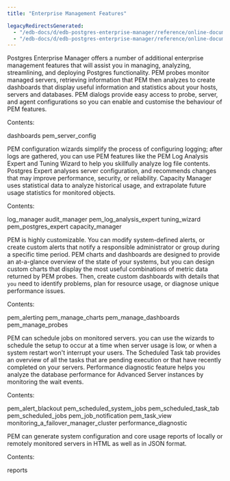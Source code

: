 ```yaml
---
title: "Enterprise Management Features"

legacyRedirectsGenerated:
  - "/edb-docs/d/edb-postgres-enterprise-manager/reference/online-documentation/8.0/toc_pem_features.html"
  - "/edb-docs/d/edb-postgres-enterprise-manager/reference/online-documentation/latest/toc_pem_features.html"
---
```


<div id="toc_pem_features" class="registered_link"></div>

Postgres Enterprise Manager offers a number of additional enterprise management features that will assist you in managing, analyzing, streamlining, and deploying Postgres functionality. PEM probes monitor managed servers, retrieving information that PEM then analyzes to create dashboards that display useful information and statistics about your hosts, servers and databases. PEM dialogs provide easy access to probe, server, and agent configurations so you can enable and customise the behaviour of PEM features.

Contents:

<div class="toctree" maxdepth="2">

dashboards pem_server_config

</div>

PEM configuration wizards simplify the process of configuring logging; after logs are gathered, you can use PEM features like the PEM Log Analysis Expert and Tuning Wizard to help you skillfully analyze log file contents. Postgres Expert analyses server configuration, and recommends changes that may improve performance, security, or reliability. Capacity Manager uses statistical data to analyze historical usage, and extrapolate future usage statistics for monitored objects.

Contents:

<div class="toctree" maxdepth="2">

log_manager audit_manager pem_log_analysis_expert tuning_wizard pem_postgres_expert capacity_manager

</div>

PEM is highly customizable. You can modify system-defined alerts, or create custom alerts that notify a responsible administrator or group during a specific time period. PEM charts and dashboards are designed to provide an at-a-glance overview of the state of your systems, but you can design custom charts that display the most useful combinations of metric data returned by PEM probes. Then, create custom dashboards with details that `you` need to identify problems, plan for resource usage, or diagnose unique performance issues.

Contents:

<div class="toctree" maxdepth="2">

pem_alerting pem_manage_charts pem_manage_dashboards pem_manage_probes

</div>

PEM can schedule jobs on monitored servers. you can use the wizards to schedule the setup to occur at a time when server usage is low, or when a system restart won't interrupt your users. The Scheduled Task tab provides an overview of all the tasks that are pending execution or that have recently completed on your servers. Performance diagnostic feature helps you analyze the database performance for Advanced Server instances by monitoring the wait events.

Contents:

<div class="toctree" maxdepth="2">

pem_alert_blackout pem_scheduled_system_jobs pem_scheduled_task_tab pem_scheduled_jobs pem_job_notification pem_task_view monitoring_a_failover_manager_cluster performance_diagnostic

</div>

PEM can generate system configuration and core usage reports of locally or remotely monitored servers in HTML as well as in JSON format.

Contents:

<div class="toctree" maxdepth="2">

reports

</div>
